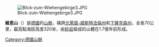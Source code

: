 {{noteTA|G1=德国地名|G2=Landkreis|G3=单位}}
[[Image:Blick-zum-Wiehengebirge3.JPG|thumb]]

'''維恩山'''（{{lang-de|Wiehengebirge}}）是[[德國|德國]]的[[山脈|山脈]]，橫跨[[北莱茵-威斯特法伦|北萊茵-威斯特法倫州]]和[[下萨克森|下薩克森州]]，全長70公里，最高點海拔高度320米，由[[砂岩|砂岩]]組成的山體在1.7億年前形成。

{{coord|52|15|N|8|30|E|region:DE-NI_type:mountain|display=title}}

{{Authority control}}
{{Germany-geo-stub}}
[[Category:德國山脈|Category:德國山脈]]